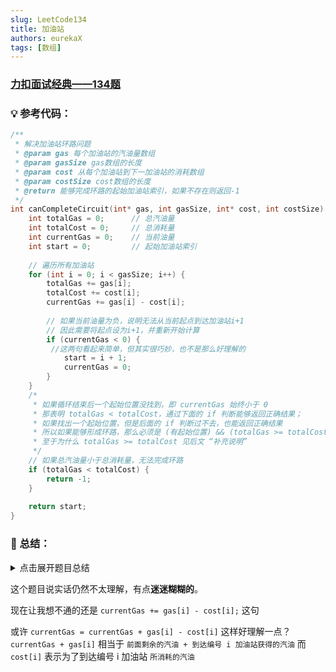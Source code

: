 ```yaml
---
slug: LeetCode134
title: 加油站
authors: eurekaX
tags: [数组]
---
```


### <B2>[力扣面试经典——134题](https://leetcode.cn/problems/gas-station/description/?envType=study-plan-v2&envId=top-interview-150 "力扣")</B2>

<!-- truncate -->


### 💡 参考代码：

```c
/**
 * 解决加油站环路问题
 * @param gas 每个加油站的汽油量数组
 * @param gasSize gas数组的长度
 * @param cost 从每个加油站到下一加油站的消耗数组
 * @param costSize cost数组的长度
 * @return 能够完成环路的起始加油站索引，如果不存在则返回-1
 */
int canCompleteCircuit(int* gas, int gasSize, int* cost, int costSize) {
    int totalGas = 0;      // 总汽油量
    int totalCost = 0;     // 总消耗量
    int currentGas = 0;    // 当前油量
    int start = 0;         // 起始加油站索引
    
    // 遍历所有加油站
    for (int i = 0; i < gasSize; i++) {
        totalGas += gas[i];
        totalCost += cost[i];
        currentGas += gas[i] - cost[i];
        
        // 如果当前油量为负，说明无法从当前起点到达加油站i+1
        // 因此需要将起点设为i+1，并重新开始计算
        if (currentGas < 0) {
         //这两句看起来简单，但其实很巧妙，也不是那么好理解的
            start = i + 1;
            currentGas = 0;
        }
    }
    /*
	 * 如果循环结束后一个起始位置没找到，即 currentGas 始终小于 0
	 * 那表明 totalGas < totalCost，通过下面的 if 判断能够返回正确结果；
	 * 如果找出一个起始位置，但是后面的 if 判断过不去，也能返回正确结果
	 * 所以如果能够形成环路，那么必须是 (有起始位置) && (totalGas >= totalCost) 
	 * 至于为什么 totalGas >= totalCost 见后文 “补充说明”
	 */
    // 如果总汽油量小于总消耗量，无法完成环路
    if (totalGas < totalCost) {
        return -1;
    }
    
    return start;
}
```

### 📖 总结：

<details>
<summary>点击展开题目总结</summary>
# 🤔 加油站

---

## 1️⃣ 题目核心信息

🎯 **功能描述**：在一条环路上有n个加油站，每个加油站有一定量的汽油，从一个加油站到下一个需要消耗一定汽油。找出能够完成一圈的起始加油站索引。

📥 **输入输出**：
- **输入**：int* gas（每个加油站的汽油量数组）, int gasSize（gas数组长度）, int* cost（每段路程的消耗量数组）, int costSize（cost数组长度）
- **输出**：能够完成环路的起始加油站索引，如果不存在则返回-1

---

## 2️⃣ 实现原理

💡 **核心思路**：使用贪心算法，通过一次遍历找出起始点。如果从某个起点无法到达某一站点，则起点到终点之间的任何点都不能作为有效起点。

📋 **实现步骤**：
1. 遍历所有加油站，累计总汽油量和总消耗量
2. 同时模拟从当前起点出发的行驶过程
3. 如果在某点油量为负，更新起点为该点的下一个位置
4. 最后比较总汽油量和总消耗量，判断是否能完成环路

---

## 3️⃣ 关键点解析

### 🎯 代码技巧
- 贪心策略：一旦发现无法从当前起点到达某点，直接跳过中间所有点
- 一趟遍历：同时计算总量和寻找起点，提高效率
- 局部最优推全局最优：通过局部无法通行的路段排除多个候选起点

## 4️⃣ 使用场景

### ✅ 适用情况：
- 环路路径规划问题
- 资源分配与消耗平衡问题
- 寻找循环数组中的起始位置问题

### ⚠️ 前提条件：
- 加油站数量与路程数量相等
- 输入数组不为空
- 汽油量和消耗量非负

## 5️⃣ 复杂度分析

- ⏱️ 时间复杂度：O(n)，只需要遍历一次数组

- 💾 空间复杂度：O(1)，只使用了常数个额外变量

## 6️⃣ 注意事项

### 🚩 边界情况：
- 只有一个加油站的情况
- 所有加油站汽油量都小于消耗量
- 起点在数组最后一个位置的情况

### 💥 易错点：
- 忘记检查总汽油量是否大于等于总消耗量
- 起点更新后未重置当前油量
- 数组索引越界问题

## 7⃣ 补充说明

<p><CardImg src="/img/Leetcode134_1.jpg" alt="例子" isCenter={true} isBoxed={true} /></p>

<p><CardImg src="/img/Leetcode134_2.jpg" alt="解释" isCenter={true} isBoxed={true} /></p>

</details>

这个题目说实话仍然不太理解，有点**迷迷糊糊的**。

现在让我想不通的还是 `currentGas += gas[i] - cost[i];` 这句
 
或许 `currentGas = currentGas + gas[i] - cost[i]` 这样好理解一点？ `currentGas + gas[i]` 相当于 `前面剩余的汽油 + 到达编号 i 加油站获得的汽油`
而 `cost[i]` 表示为了到达编号 i 加油站 `所消耗的汽油`